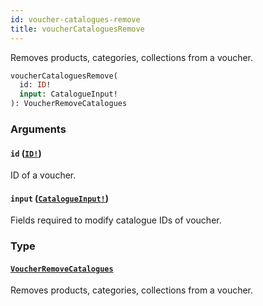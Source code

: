 ```yaml
---
id: voucher-catalogues-remove
title: voucherCataloguesRemove
---
```


Removes products, categories, collections from a voucher.

```graphql
voucherCataloguesRemove(
  id: ID!
  input: CatalogueInput!
): VoucherRemoveCatalogues

```

### Arguments

#### `id` ([`ID!`](/developer/api-reference/scalars/id.mdx))

ID of a voucher.

#### `input` ([`CatalogueInput!`](/developer/api-reference/inputs/catalogue-input.mdx))

Fields required to modify catalogue IDs of voucher.

### Type

#### [`VoucherRemoveCatalogues`](/developer/api-reference/objects/voucher-remove-catalogues.mdx)

Removes products, categories, collections from a voucher.
